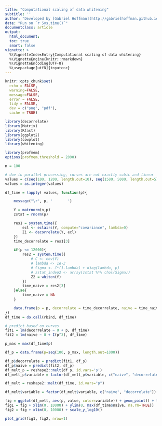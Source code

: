 ```yaml
---
title: "Computational scaling of data whitening"
subtitle: ''
author: "Developed by [Gabriel Hoffman](http://gabrielhoffman.github.io/)"
date: "Run on `r Sys.time()`"
documentclass: article
output: 
  html_document:
  toc: true
  smart: false
vignette: >
  %\VignetteIndexEntry{Computational scaling of data whitening}
  %\VignetteEngine{knitr::rmarkdown}
  %\VignetteEncoding{UTF-8}
  %\usepackage[utf8]{inputenc}
---
```




<!--- 

rmarkdown::render("computational_scaling.Rmd");

--->



```r
knitr::opts_chunk$set(
  echo = FALSE,
  warning=FALSE,
  message=FALSE,
  error = FALSE,
  tidy = FALSE,
  dev = c("png", "pdf"),
  cache = TRUE)
```





```r

library(decorrelate)
library(Matrix)
library(Rfast)
library(ggplot2)
library(cowplot)
library(whitening)

library(profmem)
options(profmem.threshold = 2000)

n = 100

# due to parallel processing, curves are not exactly cubic and linear
values = c(seq(100, 1200, length.out=10), seq(1500, 5000, length.out=5))
values = as.integer(values)

df_time = lapply( values, function(p){

	message("\r", p, '       ')

	Y = matrnorm(n,p)
	zstat = rnorm(p)

	res1 = system.time({
		ecl <- eclairs(Y, compute="covariance", lambda=0)
		Z1 <- decorrelate(Y, ecl)
	})
	time_decorrelate = res1[3]

	if(p <= 12000){
		res2 = system.time({
			# C <- cov(Y) 
			# lambda <- 1e-3
			# Sigma <- C*(1-lambda) + diag(lambda, p)
			# zstat_indep2 <- array(zstat %*% chol(Sigma))
			Z2 = whiten(Y)
		})
		time_naive = res2[3]
	}else{
		time_naive = NA
	}

	data.frame(p = p, decorrelate = time_decorrelate, naive = time_naive)
})
df_time = do.call(rbind, df_time)
```

```r
# predict based on curves
fit1 = lm(decorrelate ~ 0 + p, df_time)
fit2 = lm(naive ~ 0 + I(p^3), df_time)

p_max = max(df_time$p)

df_p = data.frame(p=seq(100, p_max, length.out=1000))

df_p$decorrelate = predict(fit1, df_p)
df_p$naive = predict(fit2, df_p)
df_melt_p = reshape2::melt(df_p, id.vars='p')
df_melt_p$variable = factor(df_melt_p$variable, c("naive", "decorrelate"))

df_melt = reshape2::melt(df_time, id.vars="p")

df_melt$variable = factor(df_melt$variable, c("naive", "decorrelate"))
```


```r
fig = ggplot(df_melt, aes(p, value, color=variable)) + geom_point() + theme_bw(16) + theme(aspect.ratio=1, plot.title = element_text(hjust = 0.5), legend.position="bottom") + xlab("Number of features") + ylab("Time in seconds") + geom_line(data=df_melt_p, aes(p, value, color=variable)) + scale_color_manual(name="Method", values = c("red", "blue")) 
fig1 = fig + xlim(0, 10000) + ylim(0, max(df_time$naive, na.rm=TRUE))
fig2 = fig + xlim(0, 10000) + scale_y_log10()

plot_grid(fig1, fig2, nrow=1)
```








